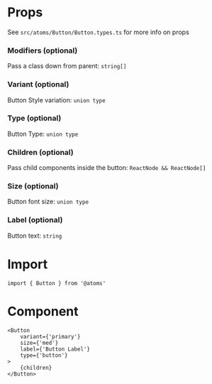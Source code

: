 
<Meta title='Atoms/Buttons/Button' />

# Props

See `src/atoms/Button/Button.types.ts` for more info on props

### Modifiers (optional)

Pass a class down from parent: `string[]`

### Variant (optional)

Button Style variation: `union type`

### Type (optional)

Button Type: `union type`

### Children (optional)

Pass child components inside the button: `ReactNode && ReactNode[]`

### Size (optional)

Button font size: `union type`

### Label (optional)

Button text: `string`

# Import

```
import { Button } from '@atoms'
```

# Component

```tsx
<Button
    variant={'primary'}
    size={'med'}
    label={'Button Label'}
    type={'button'}
>
    {children}
</Button>
```
